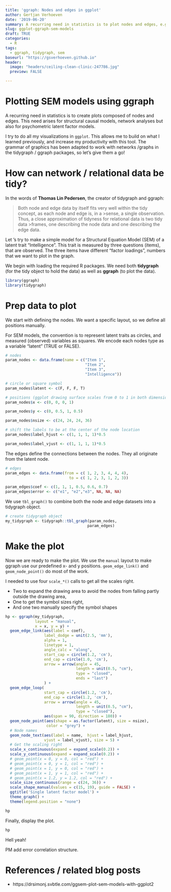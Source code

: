 ```yaml
---
title: 'ggraph: Nodes and edges in ggplot'
author: Gertjan Verhoeven
date: '2019-06-20'
summary: A recurring need in statistics is to plot nodes and edges, e.g. for structural causal models, but also for psychometrics this same need arises. here is how to do it with ggplot.
slug: ggplot-ggraph-sem-models
draft: TRUE
categories:
  - R
tags:
  - ggraph, tidygraph, sem
baseurl: "https://gsverhoeven.github.io"
header:
  image: "headers/ceiling-clean-clinic-247786.jpg"
  preview: FALSE

---
```


# Plotting SEM models using ggraph

A recurring need in statistics is to create plots composed of nodes and edges.
This need arises for structural causal models, network analyses but also for psychometric latent factor models.

I try to do all my visualizations in `ggplot`. This allows me to build on what I learned previously, and increase my productivity with this tool. The grammar of graphics has been adapted to work with networks /graphs in the tidygraph / ggraph packages, so let's give them a go!

# How can network / relational data be tidy?

In the words of **Thomas Lin Pedersen**, the creator of tidygraph and ggraph:

>Both node and edge data by itself fits very well within the tidy concept, as each node and edge is, in a >sense, a single observation. Thus, a close approximation of tidyness for relational data is two tidy data >frames, one describing the node data and one describing the edge data.

Let 's try to make a simple model for a Structural Equation Model (SEM) of a latent trait "Intelligence". 
This trait is measured by three questions (items), that are observed.
The three items have different "factor loadings", numbers that we want to plot in the graph.

We begin with loading the required R packages.
We need both **tidygraph** (for the tidy object to hold the data) as well as **ggraph** (to plot the data).

```r
library(ggraph)
library(tidygraph)
```

# Prep data to plot

We start with defining the nodes.
We want a specific layout, so we define all positions manually.

For SEM models, the convention is to represent latent traits as circles, and measured (observed) variables as squares. We encode each nodes type as a variable "latent" (TRUE or FALSE).

```r
# nodes
param_nodes <- data.frame(name = c("Item 1", 
                                   "Item 2", 
                                   "Item 3", 
                                   "Intelligence"))

# circle or square symbol
param_nodes$latent <- c(F, F, F, T)

# positions (ggplot drawing surface scales from 0 to 1 in both dimensions)
param_nodes$x <- c(0, 0, 0, 1)

param_nodes$y <- c(0, 0.5, 1, 0.5)

param_nodes$nsize <- c(24, 24, 24, 36)

# shift the labels to be at the center of the node location
param_nodes$label_hjust <- c(1, 1, 1, 1)*0.5

param_nodes$label_vjust <- c(1, 1, 1, 1)*0.5
```

The edges define the connections between the nodes. They all originate from the latent node.

```r
# edges
param_edges <- data.frame(from = c( 1, 2, 3, 4, 4, 4), 
                            to = c( 1, 2, 3, 1, 2, 3))

param_edges$coef <- c(1, 1, 1, 0.5, 0.6, 0.7)
param_edges$error <- c("e1", "e2","e3", NA, NA, NA)
```

We use `tbl_graph()` to combine both the node and edge datasets into a tidygraph object.

```r
# create tidygraph object
my_tidygraph <- tidygraph::tbl_graph(param_nodes, 
                                    param_edges)
```

# Make the plot

Now we are ready to make the plot. We use the `manual` layout to make ggraph use our predefined x- and y positions. `geom_edge_link()` and `geom_node_point()` do most of the work.

I needed to use four `scale_*()` calls to get all the scales right.

* Two to expand the drawing area to avoid the nodes from falling partly outside the drawing area,
* One to get the symbol sizes right,
* And one two manually specify the symbol shapes

```r

hp <- ggraph(my_tidygraph,
             layout = "manual", 
             x = x, y = y) +
  geom_edge_link(aes(label = coef),
                 label_dodge = unit(2.5, 'mm'),
                 alpha = 1,
                 linetype = 1, 
                 angle_calc = "along",
                 start_cap = circle(1.2, 'cm'),
                 end_cap = circle(1.0, 'cm'),
                 arrow = arrow(angle = 45, 
                               length = unit(0.5, "cm"), 
                               type = "closed",
                               ends = "last")
                 ) +
  geom_edge_loop(
                 start_cap = circle(1.2, 'cm'),
                 end_cap = circle(1.2, 'cm'),
                 arrow = arrow(angle = 45, 
                               length = unit(0.5, "cm"), 
                               type = "closed"),
                 aes(span = 90, direction = 180)) + 
  geom_node_point(aes(shape = as.factor(latent), size = nsize),
                  color = "grey") +
  # Node names
  geom_node_text(aes(label = name,  hjust = label_hjust,
                 vjust = label_vjust), size = 5) + 
  # Get the scaling right
  scale_x_continuous(expand = expand_scale(0.2)) +
  scale_y_continuous(expand = expand_scale(0.2)) +
  # geom_point(x = 0, y = 0, col = "red") + 
  # geom_point(x = 0, y = 1, col = "red") + 
  # geom_point(x = 1, y = 0, col = "red") + 
  # geom_point(x = 1, y = 1, col = "red") + 
  # geom_point(x = 1.2, y = 1.2, col = "red") + 
  scale_size_continuous(range = c(24, 36)) +
  scale_shape_manual(values = c(15, 19), guide = FALSE) +
  ggtitle('Single latent factor model') + 
  theme_graph() +
  theme(legend.position = "none")

hp
```

Finally, display the plot.

```r
hp
```


Hell yeah! 

PM add error correlation structure.

# References / related blog posts

* https://drsimonj.svbtle.com/ggsem-plot-sem-models-with-ggplot2

